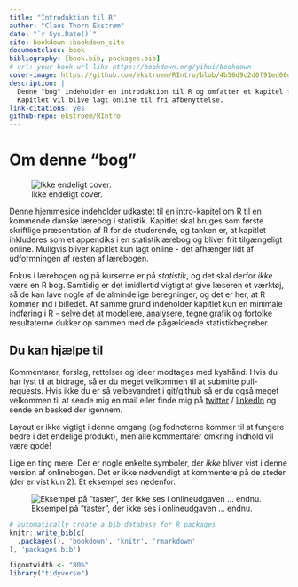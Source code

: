 ```yaml
--- 
title: "Introduktion til R"
author: "Claus Thorn Ekstrøm"
date: "`r Sys.Date()`"
site: bookdown::bookdown_site
documentclass: book
bibliography: [book.bib, packages.bib]
# url: your book url like https://bookdown.org/yihui/bookdown
cover-image: https://github.com/ekstroem/RIntro/blob/4b56d9c2d0f91ed08df39c9ddbb88f058b5aca14/pics/fakecover.png
description: |
  Denne "bog" indeholder en introduktion til R og omfatter et kapitel fra en kommende dansk statistikbog. Kommentarer, forslag og ændringer modtages meget gerne.
  Kapitlet vil blive lagt online til fri afbenyttelse.
link-citations: yes
github-repo: ekstroem/RIntro
---
```


# Om denne "bog"

![Ikke endeligt cover.](pics/fakecover.png)


Denne hjemmeside indeholder udkastet til en intro-kapitel om R til en kommende danske lærebog i statistik. Kapitlet skal bruges som første skriftlige præsentation af R for de studerende, og tanken er, at kapitlet inkluderes som et appendiks i en statistiklærebog og bliver frit tilgængeligt online. Muligvis bliver kapitlet kun lagt online - det afhænger lidt af udformningen af resten af lærebogen.

Fokus i lærebogen og på kurserne er på *statistik*, og det skal derfor *ikke* være en R bog. Samtidig er det imidlertid vigtigt at give læseren et værktøj, så de kan lave nogle af de almindelige beregninger, og det er her, at R kommer ind i billedet. Af samme grund indeholder kapitlet kun en minimale indføring i R - selve det at modellere, analysere, tegne grafik og fortolke resultaterne dukker op sammen  med de pågældende statistikbegreber.

## Du kan hjælpe til

Kommentarer, forslag, rettelser og ideer modtages med kyshånd. Hvis du har lyst til at bidrage, så er du meget velkommen til at submitte pull-requests. Hvis ikke du er så velbevandret i git/github så er du også meget velkommen til at sende mig en mail eller finde mig på [twitter](https://twitter.com/ClausEkstrom) / [linkedIn](https://www.linkedin.com/in/clausekstroem/) og sende en besked der igennem.

Layout er ikke vigtigt i denne omgang (og fodnoterne kommer til at fungere bedre i det endelige produkt), men alle kommentarer omkring indhold vil være gode!

Lige en ting mere: Der er nogle enkelte symboler, der *ikke* bliver vist i denne version af onlinebogen. Det er ikke nødvendigt at kommentere på de steder (der er vist kun 2). Et eksempel ses nedenfor.

![Eksempel på "taster", der ikke ses i onlineudgaven ... endnu.](pics/keys.png)

```r
# automatically create a bib database for R packages
knitr::write_bib(c(
  .packages(), 'bookdown', 'knitr', 'rmarkdown'
), 'packages.bib')
```



```r
figoutwidth <- "80%"
library("tidyverse")
```

